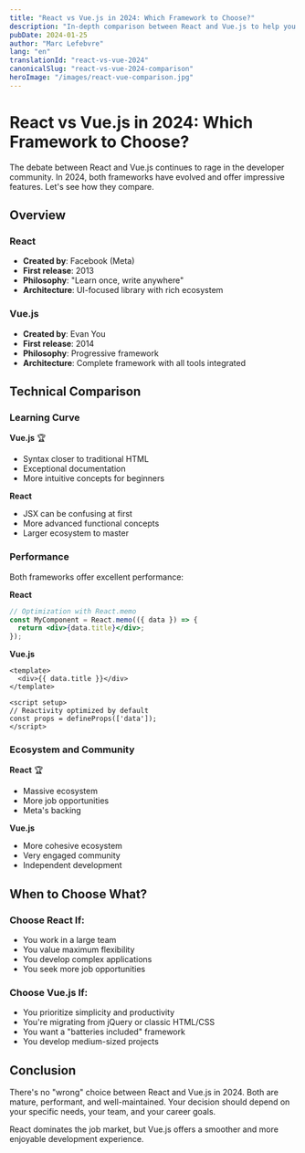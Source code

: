 ```yaml
---
title: "React vs Vue.js in 2024: Which Framework to Choose?"
description: "In-depth comparison between React and Vue.js to help you choose the right framework for your next project."
pubDate: 2024-01-25
author: "Marc Lefebvre"
lang: "en"
translationId: "react-vs-vue-2024"
canonicalSlug: "react-vs-vue-2024-comparison"
heroImage: "/images/react-vue-comparison.jpg"
---
```


# React vs Vue.js in 2024: Which Framework to Choose?

The debate between React and Vue.js continues to rage in the developer community. In 2024, both frameworks have evolved and offer impressive features. Let's see how they compare.

## Overview

### React
- **Created by**: Facebook (Meta)
- **First release**: 2013
- **Philosophy**: "Learn once, write anywhere"
- **Architecture**: UI-focused library with rich ecosystem

### Vue.js
- **Created by**: Evan You
- **First release**: 2014
- **Philosophy**: Progressive framework
- **Architecture**: Complete framework with all tools integrated

## Technical Comparison

### Learning Curve

**Vue.js** 🏆
- Syntax closer to traditional HTML
- Exceptional documentation
- More intuitive concepts for beginners

**React**
- JSX can be confusing at first
- More advanced functional concepts
- Larger ecosystem to master

### Performance

Both frameworks offer excellent performance:

**React**
```jsx
// Optimization with React.memo
const MyComponent = React.memo(({ data }) => {
  return <div>{data.title}</div>;
});
```

**Vue.js**
```vue
<template>
  <div>{{ data.title }}</div>
</template>

<script setup>
// Reactivity optimized by default
const props = defineProps(['data']);
</script>
```

### Ecosystem and Community

**React** 🏆
- Massive ecosystem
- More job opportunities
- Meta's backing

**Vue.js**
- More cohesive ecosystem
- Very engaged community
- Independent development

## When to Choose What?

### Choose React If:
- You work in a large team
- You value maximum flexibility
- You develop complex applications
- You seek more job opportunities

### Choose Vue.js If:
- You prioritize simplicity and productivity
- You're migrating from jQuery or classic HTML/CSS
- You want a "batteries included" framework
- You develop medium-sized projects

## Conclusion

There's no "wrong" choice between React and Vue.js in 2024. Both are mature, performant, and well-maintained. Your decision should depend on your specific needs, your team, and your career goals.

React dominates the job market, but Vue.js offers a smoother and more enjoyable development experience. 